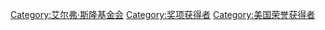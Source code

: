 [[Category:艾尔弗·斯隆基金会|Category:艾尔弗·斯隆基金会]]
[[Category:奖项获得者|Category:奖项获得者]]
[[Category:美国荣誉获得者|Category:美国荣誉获得者]]